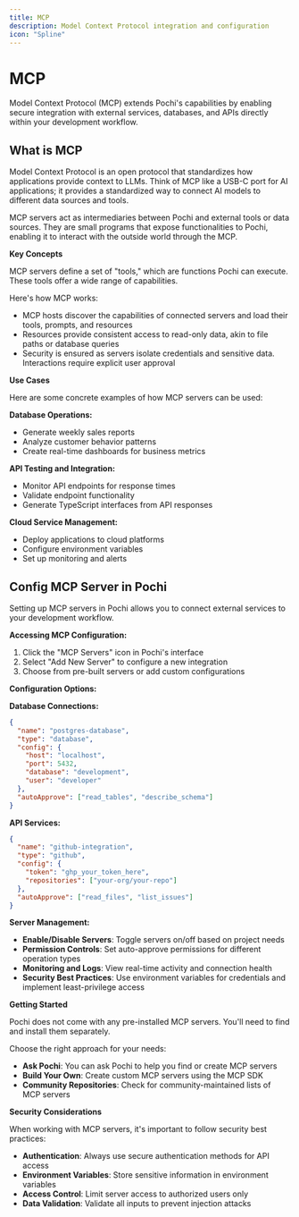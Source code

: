 ```yaml
---
title: MCP
description: Model Context Protocol integration and configuration
icon: "Spline"
---
```


# **MCP**

Model Context Protocol (MCP) extends Pochi's capabilities by enabling secure integration with external services, databases, and APIs directly within your development workflow.

## **What is MCP**

Model Context Protocol is an open protocol that standardizes how applications provide context to LLMs. Think of MCP like a USB-C port for AI applications; it provides a standardized way to connect AI models to different data sources and tools.

MCP servers act as intermediaries between Pochi and external tools or data sources. They are small programs that expose functionalities to Pochi, enabling it to interact with the outside world through the MCP.

**Key Concepts**

MCP servers define a set of "tools," which are functions Pochi can execute. These tools offer a wide range of capabilities.

Here's how MCP works:

- MCP hosts discover the capabilities of connected servers and load their tools, prompts, and resources
- Resources provide consistent access to read-only data, akin to file paths or database queries
- Security is ensured as servers isolate credentials and sensitive data. Interactions require explicit user approval

**Use Cases**

Here are some concrete examples of how MCP servers can be used:

**Database Operations:**

- Generate weekly sales reports
- Analyze customer behavior patterns
- Create real-time dashboards for business metrics

**API Testing and Integration:**

- Monitor API endpoints for response times
- Validate endpoint functionality
- Generate TypeScript interfaces from API responses

**Cloud Service Management:**

- Deploy applications to cloud platforms
- Configure environment variables
- Set up monitoring and alerts

## **Config MCP Server in Pochi**

Setting up MCP servers in Pochi allows you to connect external services to your development workflow.

**Accessing MCP Configuration:**

1. Click the "MCP Servers" icon in Pochi's interface
2. Select "Add New Server" to configure a new integration
3. Choose from pre-built servers or add custom configurations

**Configuration Options:**

**Database Connections:**

```json
{
  "name": "postgres-database",
  "type": "database",
  "config": {
    "host": "localhost",
    "port": 5432,
    "database": "development",
    "user": "developer"
  },
  "autoApprove": ["read_tables", "describe_schema"]
}
```

**API Services:**

```json
{
  "name": "github-integration",
  "type": "github",
  "config": {
    "token": "ghp_your_token_here",
    "repositories": ["your-org/your-repo"]
  },
  "autoApprove": ["read_files", "list_issues"]
}
```

**Server Management:**

- **Enable/Disable Servers**: Toggle servers on/off based on project needs
- **Permission Controls**: Set auto-approve permissions for different operation types
- **Monitoring and Logs**: View real-time activity and connection health
- **Security Best Practices**: Use environment variables for credentials and implement least-privilege access

**Getting Started**

Pochi does not come with any pre-installed MCP servers. You'll need to find and install them separately.

Choose the right approach for your needs:

- **Ask Pochi**: You can ask Pochi to help you find or create MCP servers
- **Build Your Own**: Create custom MCP servers using the MCP SDK
- **Community Repositories**: Check for community-maintained lists of MCP servers

**Security Considerations**

When working with MCP servers, it's important to follow security best practices:

- **Authentication**: Always use secure authentication methods for API access
- **Environment Variables**: Store sensitive information in environment variables
- **Access Control**: Limit server access to authorized users only
- **Data Validation**: Validate all inputs to prevent injection attacks
